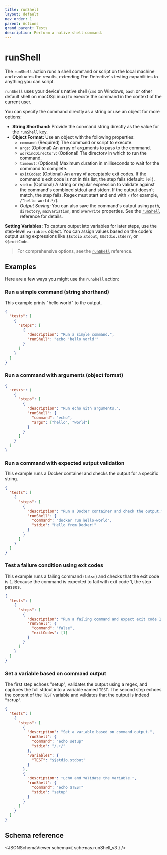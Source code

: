 ```yaml
---
title: runShell
layout: default
nav_order: 1
parent: Actions
grand_parent: Tests
description: Perform a native shell command.
---
```



# runShell

The `runShell` action runs a shell command or script on the local machine and evaluates the results, extending Doc Detective's testing capabilities to anything you can script.

`runShell` uses your device's native shell (`cmd` on Windows, `bash` or other default shell on macOS/Linux) to execute the command in the context of the current user.

You can specify the command directly as a string or use an object for more options:

- **String Shorthand:** Provide the command string directly as the value for the `runShell` key.
- **Object Format:** Use an object with the following properties:
  - `command`: (Required) The command or script to execute.
  - `args`: (Optional) An array of arguments to pass to the command.
  - `workingDirectory`: (Optional) The directory in which to run the command.
  - `timeout`: (Optional) Maximum duration in milliseconds to wait for the command to complete.
  - `exitCodes`: (Optional) An array of acceptable exit codes. If the command's exit code is not in this list, the step fails (default: `[0]`).
  - `stdio`: (Optional) A string or regular expression to validate against the command's combined stdout and stderr. If the output doesn't match, the step fails. Regex must start and end with `/` (for example, `/^hello world.*/`).
  - *Output Saving:* You can also save the command's output using `path`, `directory`, `maxVariation`, and `overwrite` properties. See the [`runShell`](/docs/references/schemas/runshell) reference for details.
  
**Setting Variables:** To capture output into variables for later steps, use the step-level `variables` object. You can assign values based on the code's output using expressions like `$$stdio.stdout`, `$$stdio.stderr`, or `$$exitCode`.

> For comprehensive options, see the [`runShell`](/docs/references/schemas/runshell) reference.

## Examples

Here are a few ways you might use the `runShell` action:

### Run a simple command (string shorthand)

This example prints "hello world" to the output.

```json
{
  "tests": [
    {
      "steps": [
        {
          "description": "Run a simple command.",
          "runShell": "echo 'hello world'"
        }
      ]
    }
  ]
}
```

### Run a command with arguments (object format)

```json
{
  "tests": [
    {
      "steps": [
        {
          "description": "Run echo with arguments.",
          "runShell": {
            "command": "echo",
            "args": ["hello", "world"]
          }
        }
      ]
    }
  ]
}
```

### Run a command with expected output validation

This example runs a Docker container and checks the output for a specific string.

```json
{
  "tests": [
    {
      "steps": [
        {
          "description": "Run a Docker container and check the output.",
          "runShell": {
            "command": "docker run hello-world",
            "stdio": "Hello from Docker!"
          }
        }
      ]
    }
  ]
}
```

### Test a failure condition using exit codes

This example runs a failing command (`false`) and checks that the exit code is `1`. Because the command is expected to fail with exit code 1, the step passes.

```json
{
  "tests": [
    {
      "steps": [
        {
          "description": "Run a failing command and expect exit code 1.",
          "runShell": {
            "command": "false",
            "exitCodes": [1]
          }
        }
      ]
    }
  ]
}
```

### Set a variable based on command output

The first step echoes "setup", validates the output using a regex, and captures the full stdout into a variable named `TEST`. The second step echoes the content of the `TEST` variable and validates that the output is indeed "setup".

```json
{
  "tests": [
    {
      "steps": [
        {
          "description": "Set a variable based on command output.",
          "runShell": {
            "command": "echo setup",
            "stdio": "/.+/"
          },
          "variables": {
            "TEST": "$$stdio.stdout" 
          }
        },
        {
          "description": "Echo and validate the variable.",
          "runShell": {
            "command": "echo $TEST",
            "stdio": "setup"
          }
        }
      ]
    }
  ]
}
```

## Schema reference

<JSONSchemaViewer schema={ schemas.runShell_v3 } />
